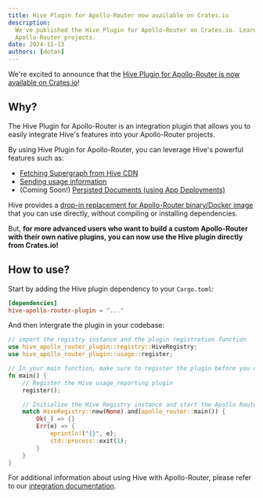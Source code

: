 ```yaml
---
title: Hive Plugin for Apollo-Router now available on Crates.io
description:
  We've published the Hive Plugin for Apollo-Router on Crates.io. Learn how to use it in your custom
  Apollo-Router projects.
date: 2024-11-13
authors: [dotan]
---
```


We're excited to announce that the
[Hive Plugin for Apollo-Router is now available on Crates.io](https://crates.io/crates/hive-apollo-router-plugin)!

## Why?

The Hive Plugin for Apollo-Router is an integration plugin that allows you to easily integrate
Hive's features into your Apollo-Router projects.

By using Hive Plugin for Apollo-Router, you can leverage Hive's powerful features such as:

- [Fetching Supergraph from Hive CDN](/docs/high-availability-cdn)
- [Sending usage information](/docs/schema-registry/usage-reporting)
- (Coming Soon!)
  [Persisted Documents (using App Deployments)](/docs/schema-registry/app-deployments)

Hive provides a
[drop-in replacement for Apollo-Router binary/Docker image](/docs/other-integrations/apollo-router)
that you can use directly, without compiling or installing dependencies.

But, **for more advanced users who want to build a custom Apollo-Router with their own native
plugins, you can now use the Hive plugin directly from Crates.io!**

## How to use?

Start by adding the Hive plugin dependency to your `Cargo.toml`:

```toml
[dependencies]
hive-apollo-router-plugin = "..."
```

And then intergrate the plugin in your codebase:

```rs
// import the registry instance and the plugin registration function
use hive_apollo_router_plugin::registry::HiveRegistry;
use hive_apollo_router_plugin::usage::register;

// In your main function, make sure to register the plugin before you create or initialize Apollo-Router
fn main() {
    // Register the Hive usage_reporting plugin
    register();

    // Initialize the Hive Registry instance and start the Apollo Router
    match HiveRegistry::new(None).and(apollo_router::main()) {
        Ok(_) => {}
        Err(e) => {
            eprintln!("{}", e);
            std::process::exit(1);
        }
    }
}
```

For additional information about using Hive with Apollo-Router, please refer to our
[integration documentation](/docs/other-integrations/apollo-router).
